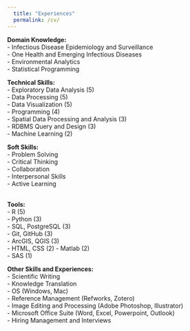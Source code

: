 ```yaml
---
  title: "Experiences"
  permalink: /cv/
---
```


<div class="column-left">
**Domain Knowledge:**  
  - Infectious Disease Epidemiology and Surveillance  
  - One Health and Emerging Infectious Diseases  
  - Environmental Analytics  
  - Statistical Programming  
</div>
<div class="column-center">
**Technical Skills:**  
  - Exploratory Data Analysis (5)  
  - Data Processing (5)  
  - Data Visualization (5)  
  - Programming (4)  
  - Spatial Data Processing and Analysis (3)  
  - RDBMS Query and Design (3)  
  - Machine Learning (2)  
</div>
<div class="column-right">
**Soft Skills:**  
  - Problem Solving  
  - Critical Thinking  
  - Collaboration  
  - Interpersonal Skills  
  - Active Learning  
</div>
<br>
<div class="column-left">
**Tools:**  
  - R (5)  
  - Python (3)  
  - SQL, PostgreSQL (3)  
  - Git, GitHub (3)  
  - ArcGIS, QGIS (3)  
  - HTML, CSS (2)
  - Matlab (2)  
  - SAS (1)  
<div class="column-center">
**Other Skills and Experiences:**  
  - Scientific Writing  
  - Knowledge Translation  
  - OS (Windows, Mac)  
  - Reference Management (Refworks, Zotero)  
  - Image Editing and Processing  (Adobe Photoshop, Illustrator)  
  - Microsoft Office Suite (Word, Excel, Powerpoint, Outlook)  
  - Hiring Management and Interviews  
  
<br>

